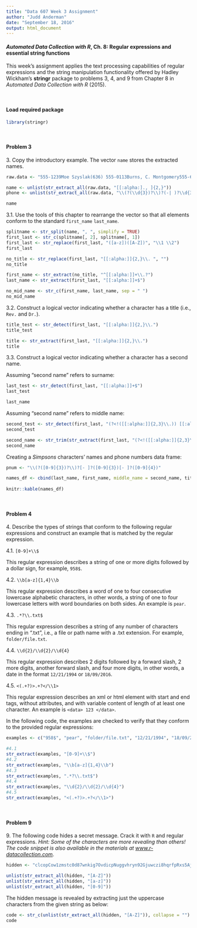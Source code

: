 ```yaml
---
title: "Data 607 Week 3 Assignment"
author: "Judd Anderman"
date: "September 18, 2016"
output: html_document
---
```


#### _Automated Data Collection with R_, Ch. 8: Regular expressions and essential string functions 
This week's assignment applies the text processing capabilities of regular expressions and the string manipulation functionality offered by Hadley Wickham's __stringr__ package to problems 3, 4, and 9 from Chapter 8 in _Automated Data Collection with R_ (2015).

<br>

#### Load required package
```r
library(stringr)
```

<br>

#### Problem 3
3\. Copy the introductory example.  The vector `name` stores the extracted names.

```r
raw.data <- "555-1239Moe Szyslak(636) 555-0113Burns, C. Montgomery555-6542Rev. Timothy Lovejoy555 8904Ned Flanders636-555-3226Simpson, Homer5553642Dr. Julius Hibbert"   

name <- unlist(str_extract_all(raw.data, "[[:alpha:]., ]{2,}"))
phone <- unlist(str_extract_all(raw.data, "\\(?(\\d{3})?\\)?(-| )?\\d{3}(-| )?\\d{4}"))

name
```

3.1. Use the tools of this chapter to rearrange the vector so that all elements conform to the standard `first_name` `last_name`.

```r
splitname <- str_split(name, ", ", simplify = TRUE)
first_last <- str_c(splitname[, 2], splitname[, 1])
first_last <- str_replace(first_last, "([a-z])([A-Z])", "\\1 \\2")
first_last

no_title <- str_replace(first_last, "[[:alpha:]]{2,}\\. ", "")
no_title 

first_name <- str_extract(no_title, "^[[:alpha:]]+\\.?")
last_name <- str_extract(first_last, "[[:alpha:]]+$")

no_mid_name <- str_c(first_name, last_name, sep = " ")
no_mid_name
```

3.2. Construct a logical vector indicating whether a character has a title (i.e., `Rev.` and `Dr.`).

```r
title_test <- str_detect(first_last, "[[:alpha:]]{2,}\\.")
title_test

title <- str_extract(first_last, "[[:alpha:]]{2,}\\.")
title
```

3.3. Construct a logical vector indicating whether a character has a second name.

Assuming "second name" refers to surname:
```r
last_test <- str_detect(first_last, "[[:alpha:]]+$")
last_test

last_name
```

Assuming "second name" refers to middle name:
```r
second_test <- str_detect(first_last, "(?<!([[:alpha:]]{2,3}\\.)) [[:alpha:]]+ ")
second_test

second_name <- str_trim(str_extract(first_last, "(?<!([[:alpha:]]{2,3}\\.)) [[:alpha:]]+ "))
second_name
```
  
Creating a _Simpsons_ characters' names and phone numbers data frame:
```r
pnum <- "\\(?([0-9]{3})?\\)?[- ]?([0-9]{3})[- ]?([0-9]{4})"

names_df <- cbind(last_name, first_name, middle_name = second_name, title, area_code = str_match(phone, pnum)[, 2], phone = str_c(str_match(phone, pnum)[, 3], "-", str_match(phone, pnum)[, 4]))
                  
knitr::kable(names_df)
```

<br>

#### Problem 4
4\. Describe the types of strings that conform to the following regular expressions and construct an example that is matched by the regular expression.

4.1. `[0-9]+\\$`

This regular expression describes a string of one or more digits followed by a dollar sign, for example, `958$`.

4.2. `\\b[a-z]{1,4}\\b`

This regular expression describes a word of one to four consecutive lowercase alphabetic characters, in other words, a string of one to four lowercase letters with word boundaries on both sides.  An example is `pear`.

4.3. `.*?\\.txt$`

This regular expression describes a string of any number of characters ending in ".txt", i.e., a file or path name with a .txt extension.  For example, `folder/file.txt`.  

4.4. `\\d{2}/\\d{2}/\\d{4}`

This regular expression describes 2 digits followed by a forward slash, 2 more digits, another forward slash, and four more digits, in other words, a date in the format `12/21/1994` or `18/09/2016`.

4.5. `<(.+?)>.+?</\\1>`

This regular expression describes an xml or html element with start and end tags, without attributes, and with variable content of length of at least one character.  An example is `<data> 123 </data>`.

In the following code, the examples are checked to verify that they conform to the provided regular expressions:
```r
examples <- c("958$", "pear", "folder/file.txt", "12/21/1994", "18/09/2016", "<data> 123 </data>")

#4.1
str_extract(examples, "[0-9]+\\$")
#4.2
str_extract(examples, "\\b[a-z]{1,4}\\b")
#4.3
str_extract(examples, ".*?\\.txt$")
#4.4
str_extract(examples, "\\d{2}/\\d{2}/\\d{4}")
#4.5
str_extract(examples, "<(.+?)>.+?</\\1>")
```

<br>

#### Problem 9
9\. The following code hides a secret message.  Crack it with `R` and regular expressions.  _Hint: Some of the characters are more revealing than others!  The code snippet is also available in the materials at [www.r-datacollection.com](http://www.r-datacollection.com)_.

```r
hidden <- "clcopCow1zmstc0d87wnkig7OvdicpNuggvhryn92Gjuwczi8hqrfpRxs5Aj5dwpn0TanwoUwisdij7Lj8kpf03AT5Idr3coc0bt7yczjatOaootj55t3Nj3ne6c4Sfek.r1w1YwwojigOd6vrfUrbz2.2bkAnbhzgv4R9i05zEcrop.wAgnb.SqoU65fPa1otfb7wEm24k6t3sR9zqe5fy89n6Nd5t9kc4fE905gmc4Rgxo5nhDk!gr"

unlist(str_extract_all(hidden, "[A-Z]"))
unlist(str_extract_all(hidden, "[a-z]"))
unlist(str_extract_all(hidden, "[0-9]"))
```

The hidden message is revealed by extracting just the uppercase characters from the given string as below:
```r
code <- str_c(unlist(str_extract_all(hidden, "[A-Z]")), collapse = "")
code
```